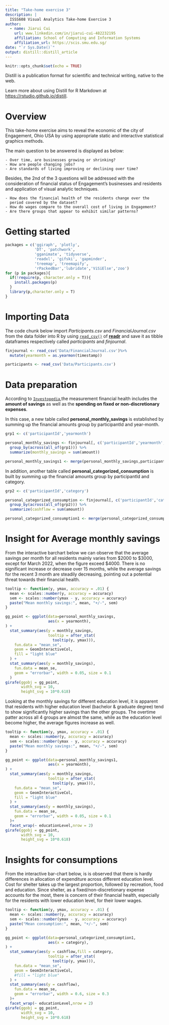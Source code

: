 ```yaml
---
title: "Take-home exercise 3"
description: |
  ISSS608 Visual Analytics Take-home Exercise 3
author:
  - name: Jiarui Cui
    url: www.linkedin.com/in/jiarui-cui-482232195
    affiliation: School of Computing and Information Systems
    affiliation_url: https://scis.smu.edu.sg/
date: "`r Sys.Date()`"
output: distill::distill_article
---
```


```r
knitr::opts_chunk$set(echo = TRUE)
```

Distill is a publication format for scientific and technical writing, native to the web. 

Learn more about using Distill for R Markdown at <https://rstudio.github.io/distill>.

# Overview

This take-home exercise aims to reveal the economic of the city of Engagement, Ohio USA by using appropriate static and interactive statistical graphics methods.

The main question to be answered is displayed as below:

```
- Over time, are businesses growing or shrinking? 
- How are people changing jobs? 
- Are standards of living improving or declining over time?
```

Besides, the 2nd of the 3 questions will be addressed with the consideration of financial status of Engagement’s businesses and residents and application of visual analytic techniques.

```
- How does the financial health of the residents change over the 
  period covered by the dataset? 
- How do wages compare to the overall cost of living in Engagement? 
- Are there groups that appear to exhibit similar patterns? 
```

# Getting started

```r
packages = c('ggiraph', 'plotly', 
             'DT', 'patchwork',
             'gganimate', 'tidyverse',
             'readxl', 'gifski', 'gapminder',
             'treemap', 'treemapify',
             'rPackedBar','lubridate','ViSiElse','zoo')
for (p in packages){
  if(!require(p, character.only = T)){
    install.packages(p)
  }
  library(p,character.only = T)
}
```

# Importing Data

The code chunk below import *Participants.csv* and *FinancialJournal.csv* from the data folder into R by using [`read_csv()`](https://readr.tidyverse.org/reference/read_delim.html) of [**readr**](https://readr.tidyverse.org/) and save it as tibble dataframes respectively called *participants* and *finjournal*.

```r
finjournal <- read_csv('Data/FinancialJournal.csv')%>%
  mutate(yearmonth = as.yearmon(timestamp))

participants <- read_csv('Data/Participants.csv')
```

# Data preparation

According to [`Investopedia`](https://www.investopedia.com/terms/f/financial-health.asp),the measurement financial health includes the **amount of savings** as well as the **spending on fixed or non-discretionary expenses**.

In this case, a new table called **personal_monthly_savings** is established by summing up the financial amounts group by participantId and year-month.

```r
grp1 <- c('participantId','yearmonth')

personal_monthly_savings <- finjournal[, c('participantId','yearmonth', 'amount')]%>% 
  group_by(across(all_of(grp1))) %>% 
  summarize(monthly_savings = sum(amount))

personal_monthly_savings1 <- merge(personal_monthly_savings,participants,by="participantId")
```

In addition, another table called **personal_categorized_consumption** is built by summing up the financial amounts group by participantId and category.

```r
grp2 <- c('participantId','category')

personal_categorized_consumption <- finjournal[, c('participantId','category', 'amount')]%>% 
  group_by(across(all_of(grp2))) %>% 
  summarize(cashflow = sum(amount))

personal_categorized_consumption1 <- merge(personal_categorized_consumption,participants,by="participantId")
```
# Insight for Average monthly savings

From the interactive barchart below we can observe that the average savings per month for all residents mainly varies from $2000 to $3000, except for March 2022, when the figure exceed $4000. There is no significant increase or decrease over 15 months, while the average savings for the recent 3 month are steadily decreasing, pointing out a potential threat towards their financial health.

```r
tooltip <- function(y, ymax, accuracy = .01) {
  mean <- scales::number(y, accuracy = accuracy)
  sem <- scales::number(ymax - y, accuracy = accuracy)
  paste("Mean monthly savings:", mean, "+/-", sem)
} 

gg_point <- ggplot(data=personal_monthly_savings, 
                   aes(x = yearmonth),
) +
  stat_summary(aes(y = monthly_savings,
                   tooltip = after_stat(
                     tooltip(y, ymax))),
    fun.data = "mean_se", 
    geom = GeomInteractiveCol,
    fill = "light blue"
  ) +
  stat_summary(aes(y = monthly_savings),
    fun.data = mean_se,
    geom = "errorbar", width = 0.05, size = 0.1
  )
girafe(ggobj = gg_point,
       width_svg = 10,
       height_svg = 10*0.618)
```
Looking at the monthly savings for different education level, it is apparent that residents with higher education level (bachelor & graduate degree) tend to show significantly higher savings than the other groups. The overtime patter across all 4 groups are almost the same, while as the education level become higher, the average figures increase as well.

```r
tooltip <- function(y, ymax, accuracy = .01) {
  mean <- scales::number(y, accuracy = accuracy)
  sem <- scales::number(ymax - y, accuracy = accuracy)
  paste("Mean monthly savings:", mean, "+/-", sem)
} 

gg_point <- ggplot(data=personal_monthly_savings1, 
                   aes(x = yearmonth),
) +
  stat_summary(aes(y = monthly_savings,
                   tooltip = after_stat(
                     tooltip(y, ymax))),
    fun.data = "mean_se", 
    geom = GeomInteractiveCol,
    fill = "light blue"
  ) +
  stat_summary(aes(y = monthly_savings),
    fun.data = mean_se,
    geom = "errorbar", width = 0.05, size = 0.1
  )+
  facet_wrap(~ educationLevel,nrow = 2)
girafe(ggobj = gg_point,
       width_svg = 10,
       height_svg = 10*0.618)
```
# Insights for consumptions

From the interactive bar-chart below, is is observed that there is hardly differences in allocation of expenditure across different education level. Cost for shelter takes up the largest proportion, followed by recreation, food and education. Since shelter, as a fixed/non-discretionary expense accounts for the most, there is concern of their financial health, especially for the residents with lower education level, for their lower wages.

```r
tooltip <- function(y, ymax, accuracy = .01) {
  mean <- scales::number(y, accuracy = accuracy)
  sem <- scales::number(ymax - y, accuracy = accuracy)
  paste("Mean consumption:", mean, "+/-", sem)
} 

gg_point <- ggplot(data=personal_categorized_consumption1, 
                   aes(x = category),
) +
  stat_summary(aes(y = cashflow,fill = category,
                   tooltip = after_stat(
                     tooltip(y, ymax))),
    fun.data = "mean_se", 
    geom = GeomInteractiveCol,
    #fill = "light blue"
  ) +
  stat_summary(aes(y = cashflow),
    fun.data = mean_se,
    geom = "errorbar", width = 0.6, size = 0.3
  )+
  facet_wrap(~ educationLevel,nrow = 2)
girafe(ggobj = gg_point,
       width_svg = 10,
       height_svg = 10*0.618)
```
